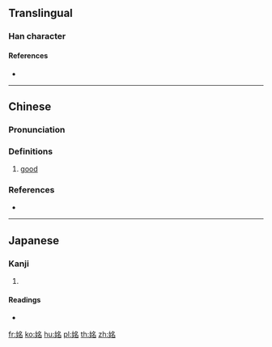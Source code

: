 ==Translingual==

===Han character===
{{Han char|rn=38|rad=女|as=06|sn=9|four=47462|canj=VNIR|ids=⿰女名}}

====References====
* {{Han ref|kx=0261.020|dkj=06237|dj=0527.070|hdz=21047.020|uh=59F3|ud=23027|bh=CE71|bd=52849}}

----

==Chinese==
{{zh-forms}}

===Pronunciation===
{{zh-pron
|m=mīng
|c=ming5
|mc=y
|oc=y
|cat=
}}

===Definitions===
{{zh-hanzi}}

# {{zh-obsolete}} [[good]]

===References===
* {{R:twedu|C02087}}

----

==Japanese==

===Kanji===
{{ja-kanji|grade=|rs=女06}}

# {{defn|lang=ja|sort=女06}}

====Readings====
* {{ja-readings|on=[[べい]] (bei), [[みょう]] (myō)|kun=[[みめよい]] (mimeyoi)}}

[[fr:姳]]
[[ko:姳]]
[[hu:姳]]
[[pl:姳]]
[[th:姳]]
[[zh:姳]]